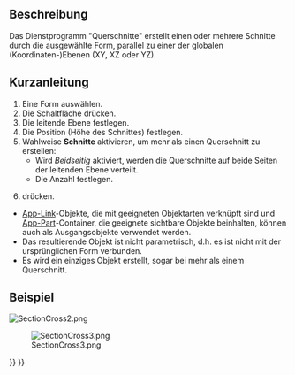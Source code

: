 <languages/>

{{Docnav/de
|[[Part_Section/de|Schnittkurve]]
|[[Part_Offset/de|Versatz]]
|[[Part_Workbench/de|Part]]
|IconL=Part_Section.svg
|IconR=Part_Offset.svg
|IconC=Workbench_Part.svg
}}

{{GuiCommand/de
|Name=Part CrossSections
|Name/de=Part Querschnitte
|MenuLocation=Formteil → Schnitte...
|Workbenches=[[Part_Workbench/de|Part]]
|SeeAlso=[[Part_Section/de|Part Schnittkurve]]
}}

<span id="Description"></span>
==Beschreibung==

Das Dienstprogramm "Querschnitte" erstellt einen oder mehrere Schnitte durch die ausgewählte Form, parallel zu einer der globalen (Koordinaten-)Ebenen (XY, XZ oder YZ).

<span id="Usage"></span>
==Kurzanleitung==

<div class="mw-translate-fuzzy">
# Eine Form auswählen.
# Die Schaltfläche {{Button|[[File:Part_CrossSections.svg|24px|link=Part_CrossSections/de]] '''Schnitte'''}} drücken.
# Die leitende Ebene festlegen.
# Die Position (Höhe des Schnittes) festlegen.
# Wahlweise '''Schnitte''' aktivieren, um mehr als einen Querschnitt zu erstellen:
#* Wird ''Beidseitig'' aktiviert, werden die Querschnitte auf beide Seiten der leitenden Ebene verteilt.
#* Die Anzahl festlegen.
# {{Button|OK}} drücken.
</div>

<span id="Notes"></span>
{{Part Tools navi/de}}

* [[App_Link/de|App-Link]]-Objekte, die mit geeigneten Objektarten verknüpft sind und [[App_Part/de|App-Part]]-Container, die geeignete sichtbare Objekte beinhalten, können auch als Ausgangsobjekte verwendet werden. {{Version/de|0.20}}
* Das resultierende Objekt ist nicht parametrisch, d.h. es ist nicht mit der ursprünglichen Form verbunden.
* Es wird ein einziges Objekt erstellt, sogar bei mehr als einem Querschnitt.

<span id="Example"></span>
==Beispiel==

[[Image:SectionCross2.png]]
{{Userdocnavi/de}}

[[Image:SectionCross3.png]]
<div lang="en" dir="ltr" class="mw-content-ltr">
{{Caption|Result}}
</div>


{{Docnav/de
|[[Part_Section/de|Schnittkurve]]
|[[Part_Offset/de|Versatz]]
|[[Part_Workbench/de|Part]]
|IconL=Part_Section.svg
|IconR=Part_Offset.svg
|IconC=Workbench_Part.svg
}}

{{Part_Tools_navi{{#translation:}}}}
{{Userdocnavi{{#translation:}}}}